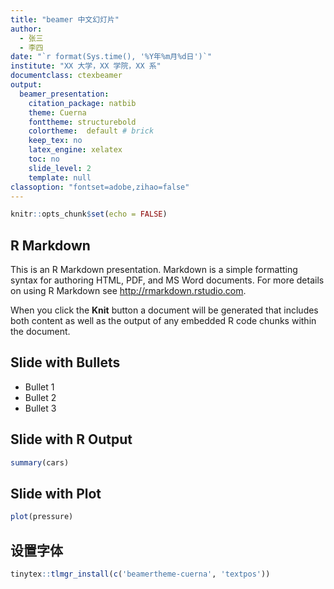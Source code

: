 ```yaml
---
title: "beamer 中文幻灯片"
author:
  - 张三
  - 李四
date: "`r format(Sys.time(), '%Y年%m月%d日')`"
institute: "XX 大学，XX 学院，XX 系"
documentclass: ctexbeamer
output: 
  beamer_presentation: 
    citation_package: natbib
    theme: Cuerna
    fonttheme: structurebold
    colortheme:  default # brick
    keep_tex: no
    latex_engine: xelatex
    toc: no
    slide_level: 2
    template: null
classoption: "fontset=adobe,zihao=false"
---
```


```r
knitr::opts_chunk$set(echo = FALSE)
```

## R Markdown

This is an R Markdown presentation. Markdown is a simple formatting syntax for authoring HTML, PDF, and MS Word documents. For more details on using R Markdown see <http://rmarkdown.rstudio.com>.

When you click the **Knit** button a document will be generated that includes both content as well as the output of any embedded R code chunks within the document.

## Slide with Bullets

- Bullet 1
- Bullet 2
- Bullet 3

## Slide with R Output

```r
summary(cars)
```

## Slide with Plot

```r
plot(pressure)
```

## 设置字体 {#sec-setup-cuerna}

```r
tinytex::tlmgr_install(c('beamertheme-cuerna', 'textpos'))
```
